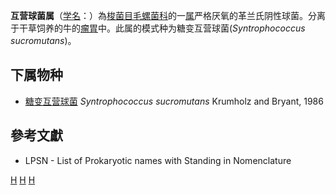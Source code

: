 {{Automatic taxobox
| taxon = Syntrophococcus
| authority = Krumhoz and Bryant，1986
| type species = 糖变互营球菌<br>''Syntrophococcus sucromutans''
| type species authority = Krumholz and Bryant, 1986
}}
'''互营球菌属'''（[[学名|学名]]：{{lang|la|''Syntrophococcus''}}）為[[梭菌目|梭菌目]][[毛螺菌科|毛螺菌科]]的一[[属|属]]严格厌氧的革兰氏阴性球菌。分离于干草饲养的牛的[[瘤胃|瘤胃]]中。此属的模式种为糖变互营球菌(''Syntrophococcus sucromutans'')。

==下属物种==
* [[糖变互营球菌|糖变互营球菌]] ''Syntrophococcus sucromutans'' Krumholz and Bryant, 1986

==參考文獻==
{{reflist}}
* LPSN - List of Prokaryotic names with Standing in Nomenclature

{{taxonbar}}

[[Category:革兰氏阴性菌|H]]
[[Category:毛螺菌科|H]]
[[Category:1986年描述的分类群|H]]